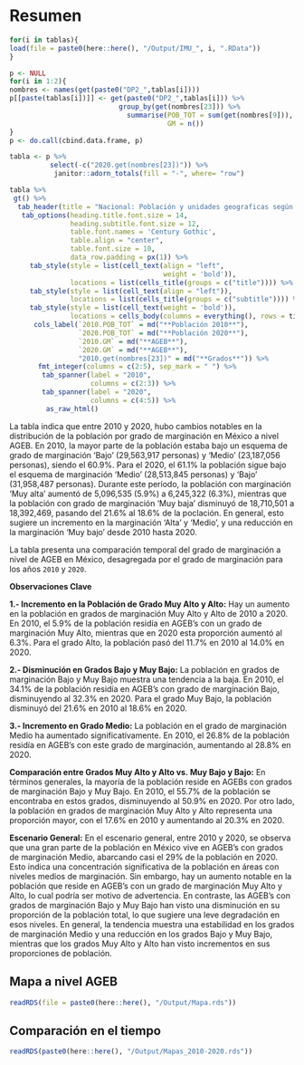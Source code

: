 # Resumen  {.unlisted .unnumbered}

```r
for(i in tablas){
load(file = paste0(here::here(), "/Output/IMU_", i, ".RData"))
}

p <- NULL
for(i in 1:2){
nombres <- names(get(paste0("DP2_",tablas[i])))
p[[paste(tablas[i])]] <- get(paste0("DP2_",tablas[i])) %>%
                           group_by(get(nombres[23])) %>%
                             summarise(POB_TOT = sum(get(nombres[9])),
                                       GM = n())
}
p <- do.call(cbind.data.frame, p)

tabla <- p %>%
          select(-c("2020.get(nombres[23])")) %>%
           janitor::adorn_totals(fill = "-", where= "row")

tabla %>% 
 gt() %>%
  tab_header(title = "Nacional: Población y unidades geograficas según el índice de marginación, 2010-2020") %>%
   tab_options(heading.title.font.size = 14, 
               heading.subtitle.font.size = 12,
               table.font.names = 'Century Gothic',
               table.align = "center",
               table.font.size = 10,
               data_row.padding = px(1)) %>%
     tab_style(style = list(cell_text(align = "left",
                                      weight = 'bold')),
               locations = list(cells_title(groups = c("title")))) %>%
     tab_style(style = list(cell_text(align = "left")),
               locations = list(cells_title(groups = c("subtitle")))) %>%
     tab_style(style = list(cell_text(weight = 'bold')),
               locations = cells_body(columns = everything(), rows = tidyselect::last_col())) %>%
      cols_label(`2010.POB_TOT` = md("**Población 2010**"),
                 `2020.POB_TOT` = md("**Población 2020**"),
                 `2010.GM` = md("**AGEB**"),
                 `2020.GM` = md("**AGEB**"),
                 "2010.get(nombres[23])" = md("**Grados**")) %>%
       fmt_integer(columns = c(2:5), sep_mark = " ") %>%
        tab_spanner(label = "2010",
                    columns = c(2:3)) %>%
        tab_spanner(label = "2020",
                    columns = c(4:5)) %>%
         as_raw_html() 
```

La tabla indica que entre 2010 y 2020, hubo cambios notables en la distribución de la población por grado de marginación en México a nivel AGEB. En 2010, la mayor parte de la población estaba bajo un esquema de grado de marginación 'Bajo' (29,563,917 personas) y 'Medio' (23,187,056 personas), siendo el 60.9%. Para el 2020, el 61.1% la población sigue bajo el esquema de marginación 'Medio' (28,513,845 personas) y 'Bajo' (31,958,487 personas). Durante este período, la población con marginación 'Muy alta' aumentó de 5,096,535 (5.9%) a 6,245,322 (6.3%), mientras que la población con grado de  marginación 'Muy baja' disminuyó de 18,710,501 a 18,392,469, pasando del 21.6% al 18.6% de la poclación. En general, esto sugiere un incremento en la marginación 'Alta' y 'Medio', y una reducción en la marginación 'Muy bajo' desde 2010 hasta 2020.     

La tabla presenta una comparación temporal del grado de marginación a nivel de AGEB en México, desagregada por el grado de marginación para los años `2010` y `2020`.     

**Observaciones Clave**    

**1.- Incremento en la Población de Grado Muy Alto y Alto:** Hay un aumento en la población en grados de marginación Muy Alto y Alto de 2010 a 2020. En 2010, el 5.9% de la población residía en AGEB's con un grado de marginación Muy Alto, mientras que en 2020 esta proporción aumentó al 6.3%. Para el grado Alto, la población pasó del 11.7% en 2010 al 14.0% en 2020.    

**2.- Disminución en Grados Bajo y Muy Bajo:** La población en grados de marginación Bajo y Muy Bajo muestra una tendencia a la baja. En 2010, el 34.1% de la población residía en AGEB's con grado de marginación Bajo, disminuyendo al 32.3% en 2020. Para el grado Muy Bajo, la población disminuyó del 21.6% en 2010 al 18.6% en 2020.  

**3.- Incremento en Grado Medio:** La población en el grado de marginación Medio ha aumentado significativamente. En 2010, el 26.8% de la población residía en AGEB's con este grado de marginación, aumentando al 28.8% en 2020.     

**Comparación entre Grados Muy Alto y Alto vs. Muy Bajo y Bajo:** En términos generales, la mayoría de la población reside en AGEBs con grados de marginación Bajo y Muy Bajo. En 2010, el 55.7% de la población se encontraba en estos grados, disminuyendo al 50.9% en 2020. Por otro lado, la población en grados de marginación Muy Alto y Alto representa una proporción mayor, con el 17.6% en 2010 y aumentando al 20.3% en 2020.    

**Escenario General:** En el escenario general, entre 2010 y 2020, se observa que una gran parte de la población en México vive en AGEB's con grados de marginación Medio, abarcando casi el 29% de la población en 2020. Esto indica una concentración significativa de la población en áreas con niveles medios de marginación. Sin embargo, hay un aumento notable en la población que reside en AGEB's con un grado de marginación Muy Alto y Alto, lo cual podría ser motivo de advertencia. En contraste, las AGEB's con grados de marginación Bajo y Muy Bajo han visto una disminución en su proporción de la población total, lo que sugiere una leve degradación en esos niveles. En general, la tendencia muestra una estabilidad en los grados de marginación Medio y una reducción en los grados Bajo y Muy Bajo, mientras que los grados Muy Alto y Alto han visto incrementos en sus proporciones de población.    


## Mapa a nivel AGEB {-}


```r
readRDS(file = paste0(here::here(), "/Output/Mapa.rds"))
```


## Comparación en el tiempo {-}

<div style="height:500px;">
```r
readRDS(paste0(here::here(), "/Output/Mapas_2010-2020.rds"))
```
</div> 